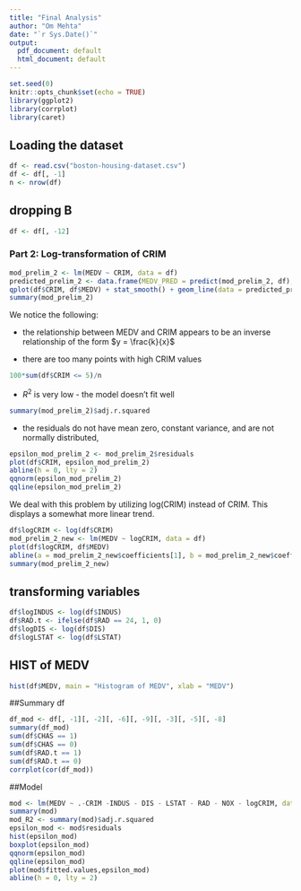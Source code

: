 ```yaml
---
title: "Final Analysis"
author: "Om Mehta"
date: "`r Sys.Date()`"
output:
  pdf_document: default
  html_document: default
---
```


```r
set.seed(0)
knitr::opts_chunk$set(echo = TRUE)
library(ggplot2)
library(corrplot)
library(caret)
```

## Loading the dataset

```r
df <- read.csv("boston-housing-dataset.csv")
df <- df[, -1]
n <- nrow(df)
```

## dropping B

```r
df <- df[, -12]
```

### Part 2: Log-transformation of CRIM
```r
mod_prelim_2 <- lm(MEDV ~ CRIM, data = df)
predicted_prelim_2 <- data.frame(MEDV_PRED = predict(mod_prelim_2, df), CRIM = df$CRIM)
qplot(df$CRIM, df$MEDV) + stat_smooth() + geom_line(data = predicted_prelim_2, aes(x=CRIM, y=MEDV_PRED))
summary(mod_prelim_2)
```

We notice the following:

* the relationship between MEDV and CRIM appears to be an inverse relationship of the form $y = \frac{k}{x}$

* there are too many points with high CRIM values
```r
100*sum(df$CRIM <= 5)/n
```

* $R^2$ is very low - the model doesn't fit well
```r
summary(mod_prelim_2)$adj.r.squared
```
* the residuals do not have mean zero, constant variance, and are not normally distributed,
```r
epsilon_mod_prelim_2 <- mod_prelim_2$residuals
plot(df$CRIM, epsilon_mod_prelim_2)
abline(h = 0, lty = 2)
qqnorm(epsilon_mod_prelim_2)
qqline(epsilon_mod_prelim_2)
```

We deal with this problem by utilizing log(CRIM) instead of CRIM. This displays
a somewhat more linear trend.

```r
df$logCRIM <- log(df$CRIM)
mod_prelim_2_new <- lm(MEDV ~ logCRIM, data = df)
plot(df$logCRIM, df$MEDV)
abline(a = mod_prelim_2_new$coefficients[1], b = mod_prelim_2_new$coefficients[2], lty = 2)
summary(mod_prelim_2_new)
```

## transforming variables

```r
df$logINDUS <- log(df$INDUS)
df$RAD.t <- ifelse(df$RAD == 24, 1, 0)
df$logDIS <- log(df$DIS)
df$logLSTAT <- log(df$LSTAT)
```

## HIST of MEDV
```r
hist(df$MEDV, main = "Histogram of MEDV", xlab = "MEDV")
```
##Summary df
```r
df_mod <- df[, -1][, -2][, -6][, -9][, -3][, -5][, -8]
summary(df_mod)
sum(df$CHAS == 1)
sum(df$CHAS == 0)
sum(df$RAD.t == 1)
sum(df$RAD.t == 0)
corrplot(cor(df_mod))
```

##Model
```r
mod <- lm(MEDV ~ .-CRIM -INDUS - DIS - LSTAT - RAD - NOX - logCRIM, data = df)
summary(mod)
mod_R2 <- summary(mod)$adj.r.squared
epsilon_mod <- mod$residuals
hist(epsilon_mod)
boxplot(epsilon_mod)
qqnorm(epsilon_mod)
qqline(epsilon_mod)
plot(mod$fitted.values,epsilon_mod)
abline(h = 0, lty = 2)
```